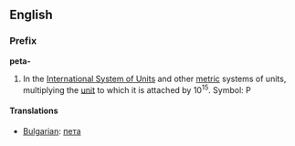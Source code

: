 ==English==
===Prefix===
'''peta-'''

#In the [[International System of Units]] and other [[metric]] systems of units, multiplying the [[unit]] to which it is attached by 10<sup>15</sup>. Symbol: P

====Translations====

*[[Bulgarian]]: [[пета]]